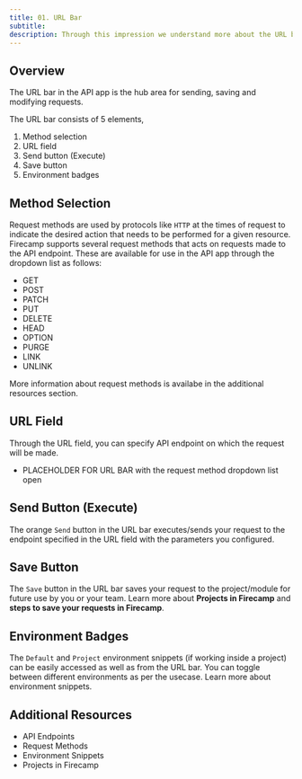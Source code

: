 ```yaml
---
title: 01. URL Bar
subtitle:
description: Through this impression we understand more about the URL bar in the API app of Firecamp
---
```


## Overview

The URL bar in the API app is the hub area for sending, saving and modifying requests.

The URL bar consists of 5 elements,
1. Method selection
2. URL field
3. Send button (Execute)
4. Save button
5. Environment badges

## Method Selection
Request methods are used by protocols like `HTTP` at the times of request to indicate the desired action that needs to be performed for a given resource. Firecamp supports several request methods that acts on requests made to the API endpoint. These are available for use in the API app through the dropdown list as follows:

- GET
- POST
- PATCH
- PUT
- DELETE
- HEAD
- OPTION
- PURGE
- LINK
- UNLINK

More information about request methods is availabe in the additional resources section.

## URL Field
Through the URL field, you can specify API endpoint on which the request will be made.

- PLACEHOLDER FOR URL BAR with the request method dropdown list open

## Send Button (Execute)
The orange `Send` button in the URL bar executes/sends your request to the endpoint specified in the URL field with the parameters you configured.

## Save Button
The `Save` button in the URL bar saves your request to the project/module for future use by you or your team. Learn more about **Projects in Firecamp** and **steps to save your requests in Firecamp**.

## Environment Badges
The `Default` and `Project` environment snippets (if working inside a project) can be easily accessed as well as from the URL bar. You can toggle between different environments as per the usecase. Learn more about environment snippets.

## Additional Resources

- API Endpoints
- Request Methods
- Environment Snippets
- Projects in Firecamp

